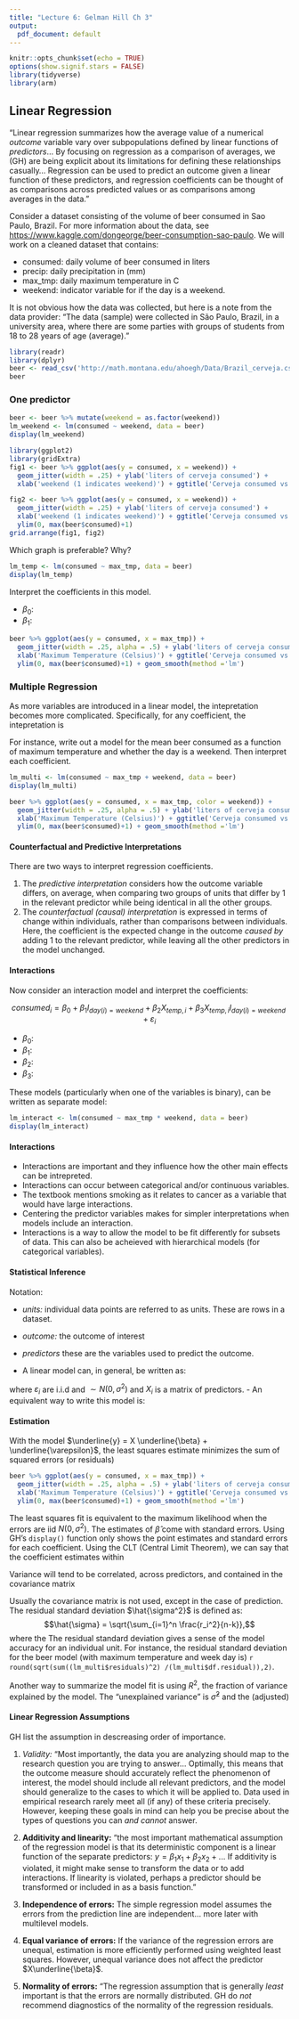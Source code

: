 ```yaml
---
title: "Lecture 6: Gelman Hill Ch 3"
output:
  pdf_document: default
---
```


```r
knitr::opts_chunk$set(echo = TRUE)
options(show.signif.stars = FALSE)
library(tidyverse) 
library(arm)
```


## Linear Regression

"Linear regression summarizes how the average value of a numerical _outcome_ variable vary over subpopulations defined by linear functions of _predictors_... By focusing on regression as a comparison of averages, we (GH) are being explicit about its limitations for defining these relationships casually... Regression can be used to predict an outcome given a linear function of these predictors, and regression coefficients can be thought of as comparisons across predicted values or as comparisons among averages in the data."

\vfill

Consider a dataset consisting of the volume of beer consumed in Sao Paulo, Brazil. For more information about the data, see [https://www.kaggle.com/dongeorge/beer-consumption-sao-paulo](https://www.kaggle.com/dongeorge/beer-consumption-sao-paulo). We will work on a cleaned dataset that contains:

- consumed: daily volume of beer consumed in liters
- precip: daily precipitation in (mm)
- max_tmp: daily maximum temperature in C
- weekend: indicator variable for if the day is a weekend.

\vfill

It is not obvious how the data was collected, but here is a note from the data provider: "The data (sample) were collected in São Paulo, Brazil, in a university area, where there are some parties with groups of students from 18 to 28 years of age (average)."

```r
library(readr)
library(dplyr)
beer <- read_csv('http://math.montana.edu/ahoegh/Data/Brazil_cerveja.csv')
beer
```

\newpage

### One predictor

\vfill

\vfill
\vfill



```r
beer <- beer %>% mutate(weekend = as.factor(weekend))
lm_weekend <- lm(consumed ~ weekend, data = beer)
display(lm_weekend)
```

\vfill


\vfill




\newpage

```r
library(ggplot2)
library(gridExtra)
fig1 <- beer %>% ggplot(aes(y = consumed, x = weekend)) +
  geom_jitter(width = .25) + ylab('liters of cerveja consumed') + 
  xlab('weekend (1 indicates weekend)') + ggtitle('Cerveja consumed vs. weekend')

fig2 <- beer %>% ggplot(aes(y = consumed, x = weekend)) +
  geom_jitter(width = .25) + ylab('liters of cerveja consumed') + 
  xlab('weekend (1 indicates weekend)') + ggtitle('Cerveja consumed vs. weekend') + 
  ylim(0, max(beer$consumed)+1)
grid.arrange(fig1, fig2)
```
\vfill
Which graph is preferable? Why?

\vfill

\vfill
\vfill

\newpage

```r
lm_temp <- lm(consumed ~ max_tmp, data = beer)
display(lm_temp)
```

\vfill

Interpret the coefficients in this model.

- $\beta_0:$ 
\vfill
- $\beta_1:$ 
\vfill

```r
beer %>% ggplot(aes(y = consumed, x = max_tmp)) +
  geom_jitter(width = .25, alpha = .5) + ylab('liters of cerveja consumed') + 
  xlab('Maximum Temperature (Celsius)') + ggtitle('Cerveja consumed vs. Maximum Temperature') + 
  ylim(0, max(beer$consumed)+1) + geom_smooth(method ='lm')
```

\newpage

### Multiple Regression

As more variables are introduced in a linear model, the intepretation becomes more complicated. Specifically, for any coefficient, the intepretation is 

\vfill

For instance, write out a model for the mean beer consumed as a function of maximum temperature and whether the day is a weekend. Then interpret each coefficient.

\vfill
\vfill

\vfill
\vfill
\vfill

\newpage

```r
lm_multi <- lm(consumed ~ max_tmp + weekend, data = beer)
display(lm_multi)
```

\vfill

```r
beer %>% ggplot(aes(y = consumed, x = max_tmp, color = weekend)) +
  geom_jitter(width = .25, alpha = .5) + ylab('liters of cerveja consumed') + 
  xlab('Maximum Temperature (Celsius)') + ggtitle('Cerveja consumed vs. Maximum Temperature') + 
  ylim(0, max(beer$consumed)+1) + geom_smooth(method ='lm')
```

\newpage

#### Counterfactual and Predictive Interpretations

There are two ways to interpret regression coefficients.

1. The _predictive interpretation_ considers how the outcome variable differs, on average, when comparing two groups of units that differ by 1 in the relevant predictor while being identical in all the other groups.
\vfill
2. The _counterfactual (causal) interpretation_ is expressed in terms of change within individuals, rather than comparisons between individuals. Here, the coefficient is the expected change in the outcome _caused by_ adding 1 to the relevant predictor, while leaving all the other predictors in the model unchanged.
\vfill

\vfill


#### Interactions

Now consider an interaction model and interpret the coefficients:

$$consumed_i = \beta_0 + \beta_1 I_{day(i) = weekend}  + \beta_2 X_{temp,i} + \beta_3 X_{temp,i} I_{day(i) = weekend} +  \varepsilon_i$$
\vfill

- $\beta_0:$ 
\vfill
- $\beta_1:$ 
\vfill
- $\beta_2:$ 
\vfill
- $\beta_3:$ 
\newpage

These models (particularly when one of the variables is binary), can be written as separate model:

\begin{eqnarray}
\text{weekday:    } consumed_i &=& \beta_0  + \beta_2 X_{temp,i} + \varepsilon_i \\
\text{weekend:    } consumed_i &=& \beta_0 + \beta_1 + \left( \beta_2 + \beta_3 \right) X_{temp,i} + \varepsilon_i 
\end{eqnarray}

\vfill

```r
lm_interact <- lm(consumed ~ max_tmp * weekend, data = beer)
display(lm_interact)
```

\vfill

#### Interactions 

- Interactions are important and they influence how the other main effects can be intrepreted.
\vfill
- Interactions can occur between categorical and/or continuous variables.
\vfill
- The textbook mentions smoking as it relates to cancer as a variable that would have large interactions.
\vfill
- Centering the predictor variables makes for simpler interpretations when models include an interaction.
\vfill
- Interactions is a way to allow the model to be fit differently for subsets of data. This can also be acheieved with hierarchical models (for categorical variables).

\newpage

#### Statistical Inference

Notation:

- _units:_ individual data points are referred to as units. These are rows in a dataset.

\vfill
- _outcome:_ the outcome of interest 

\vfill
- _predictors_ these are the variables used to predict the outcome. 

\vfill
- A linear model can, in general, be written as:
\begin{eqnarray}
y_i &=& X_i \underline{\beta} + \varepsilon\\
&=& \beta_1 X_{i1} + ... + \beta_p X_{1p} + \varepsilon_i
\end{eqnarray}

where $\varepsilon_i$ are i.i.d and $\sim N(0, \sigma^2)$ and $X_i$ is a matrix of predictors.
\vfill
- An equivalent way to write this model is:
\vfill

#### Estimation

With the model $\underline{y} = X \underline{\beta} + \underline{\varepsilon}$, the least squares estimate minimizes the sum of squared errors (or residuals) 

\vfill
```r
beer %>% ggplot(aes(y = consumed, x = max_tmp)) +
  geom_jitter(width = .25, alpha = .5) + ylab('liters of cerveja consumed') + 
  xlab('Maximum Temperature (Celsius)') + ggtitle('Cerveja consumed vs. Maximum Temperature') + 
  ylim(0, max(beer$consumed)+1) + geom_smooth(method ='lm')
```

\vfill
\newpage

The least squares fit is equivalent to the maximum likelihood when the errors are iid $N(0, \sigma^2)$.
\vfill
The estimates of $\hat{\beta}$ come with standard errors. Using GH's `display()` function only shows the point estimates and standard errors for each coefficient.
\vfill
Using the CLT (Central Limit Theorem), we can say that the coefficient estimates within 

\vfill
Variance will tend to be correlated, across predictors, and contained in the covariance matrix 

\vfill
Usually the covariance matrix is not used, except in the case of prediction.
\vfill
The residual standard deviation $\hat{\sigma^2}$ is defined as:
$$\hat{\sigma} = \sqrt{\sum_{i=1}^n \frac{r_i^2}{n-k}},$$
where the 
\vfill
The residual standard deviation gives a sense of the model accuracy for an individual unit. For instance, the residual standard deviation for the beer model (with maximum temperature and week day is) `r round(sqrt(sum((lm_multi$residuals)^2) /(lm_multi$df.residual)),2)`. 

\vfill

Another way to summarize the model fit is using $R^2$, the fraction of variance explained by the model. The "unexplained variance" is $\hat{\sigma}^2$ and the (adjusted) 

\newpage

#### Linear Regression Assumptions

GH list the assumption in descreasing order of importance. 

1. _Validity:_ "Most importantly, the data you are analyzing should map to the research question you are trying to answer... Optimally, this means that the outcome measure should accurately reflect the phenomenon of interest, the model should include all relevant predictors, and the model should generalize to the cases to which it will be applied to.
Data used in empirical research rarely meet all (if any) of these criteria precisely. However, keeping these goals in mind can help you be precise about the types of questions you can _and cannot_ answer.
\vfill

2. __Additivity and linearity:__ "the most important mathematical assumption of the regression model is that its deterministic component is a linear function of the separate predictors: $y = \beta_1 x_1 + \beta_2 x_2 +...$
If additivity is violated, it might make sense to transform the data or to add interactions. If linearity is violated, perhaps a predictor should be transformed or included in as a basis function."
\vfill

3. __Independence of errors:__ The simple regression model assumes the errors from the prediction line are independent... more later with multilevel models.

\vfill
4. __Equal variance of errors:__ If the variance of the regression errors are unequal, estimation is more efficiently performed using weighted least squares. However, unequal variance does not affect the predictor $X\underline{\beta}$.
\vfill

5. __Normality of errors:__ "The regression assumption that is generally _least_ important is that the errors are normally distributed. GH do _not_ recommend diagnostics of the normality of the regression residuals.
